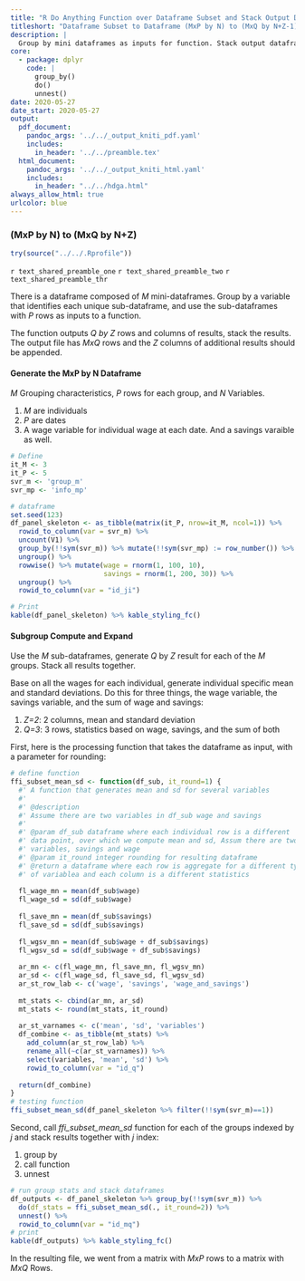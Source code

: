 ```yaml
---
title: "R Do Anything Function over Dataframe Subset and Stack Output Dataframes, (MxP by N) to (MxQ by N+Z-1)"
titleshort: "Dataframe Subset to Dataframe (MxP by N) to (MxQ by N+Z-1)"
description: |
  Group by mini dataframes as inputs for function. Stack output dataframes with group id.
core:
  - package: dplyr
    code: |
      group_by()
      do()
      unnest()
date: 2020-05-27
date_start: 2020-05-27
output:
  pdf_document:
    pandoc_args: '../../_output_kniti_pdf.yaml'
    includes:
      in_header: '../../preamble.tex'
  html_document:
    pandoc_args: '../../_output_kniti_html.yaml'
    includes:
      in_header: "../../hdga.html"
always_allow_html: true
urlcolor: blue
---
```


### (MxP by N) to (MxQ by N+Z)

```r
try(source("../../.Rprofile"))
```

`r text_shared_preamble_one`
`r text_shared_preamble_two`
`r text_shared_preamble_thr`

There is a dataframe composed of *M* mini-dataframes. Group by a variable that identifies each unique sub-dataframe, and use the sub-dataframes  with *P* rows as inputs to a function.

The function outputs *Q by Z* rows and columns of results, stack the results. The output file has *MxQ* rows and the *Z* columns of additional results should be appended.

#### Generate the MxP by N Dataframe

*M* Grouping characteristics, *P* rows for each group, and *N* Variables. 

1. *M* are individuals
2. *P* are dates
3. A wage variable for individual wage at each date. And a savings varaible as well.

```r
# Define
it_M <- 3
it_P <- 5
svr_m <- 'group_m'
svr_mp <- 'info_mp'

# dataframe
set.seed(123)
df_panel_skeleton <- as_tibble(matrix(it_P, nrow=it_M, ncol=1)) %>%
  rowid_to_column(var = svr_m) %>%
  uncount(V1) %>%
  group_by(!!sym(svr_m)) %>% mutate(!!sym(svr_mp) := row_number()) %>%
  ungroup() %>%
  rowwise() %>% mutate(wage = rnorm(1, 100, 10), 
                       savings = rnorm(1, 200, 30)) %>%
  ungroup() %>% 
  rowid_to_column(var = "id_ji")

# Print
kable(df_panel_skeleton) %>% kable_styling_fc()
```

#### Subgroup Compute and Expand

Use the *M* sub-dataframes, generate *Q* by *Z* result for each of the *M* groups. Stack all results together.

Base on all the wages for each individual, generate individual specific mean and standard deviations. Do this for three things, the wage variable, the savings variable, and the sum of wage and savings:

1. *Z=2*: 2 columns, mean and standard deviation
2. *Q=3*: 3 rows, statistics based on wage, savings, and the sum of both

First, here is the processing function that takes the dataframe as input, with a parameter for rounding:

```r
# define function
ffi_subset_mean_sd <- function(df_sub, it_round=1) {
  #' A function that generates mean and sd for several variables
  #'
  #' @description
  #' Assume there are two variables in df_sub wage and savings
  #'
  #' @param df_sub dataframe where each individual row is a different 
  #' data point, over which we compute mean and sd, Assum there are two 
  #' variables, savings and wage
  #' @param it_round integer rounding for resulting dataframe
  #' @return a dataframe where each row is aggregate for a different type
  #' of variablea and each column is a different statistics
  
  fl_wage_mn = mean(df_sub$wage)
  fl_wage_sd = sd(df_sub$wage)
  
  fl_save_mn = mean(df_sub$savings)
  fl_save_sd = sd(df_sub$savings)
  
  fl_wgsv_mn = mean(df_sub$wage + df_sub$savings)
  fl_wgsv_sd = sd(df_sub$wage + df_sub$savings)  
  
  ar_mn <- c(fl_wage_mn, fl_save_mn, fl_wgsv_mn)
  ar_sd <- c(fl_wage_sd, fl_save_sd, fl_wgsv_sd)
  ar_st_row_lab <- c('wage', 'savings', 'wage_and_savings')
  
  mt_stats <- cbind(ar_mn, ar_sd)
  mt_stats <- round(mt_stats, it_round)
  
  ar_st_varnames <- c('mean', 'sd', 'variables')
  df_combine <- as_tibble(mt_stats) %>% 
    add_column(ar_st_row_lab) %>%
    rename_all(~c(ar_st_varnames)) %>%
    select(variables, 'mean', 'sd') %>%
    rowid_to_column(var = "id_q")
    
  return(df_combine)
}
# testing function
ffi_subset_mean_sd(df_panel_skeleton %>% filter(!!sym(svr_m)==1))
```


Second, call *ffi_subset_mean_sd* function for each of the groups indexed by *j* and stack results together with *j* index:

1. group by 
2. call function 
3. unnest

```r
# run group stats and stack dataframes
df_outputs <- df_panel_skeleton %>% group_by(!!sym(svr_m)) %>%
  do(df_stats = ffi_subset_mean_sd(., it_round=2)) %>%
  unnest() %>%
  rowid_to_column(var = "id_mq")
# print
kable(df_outputs) %>% kable_styling_fc()
```

In the resulting file, we went from a matrix with *MxP* rows to a matrix with *MxQ* Rows. 
